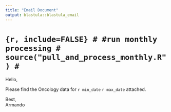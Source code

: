 ```yaml
---
title: "Email Document"
output: blastula::blastula_email
---
```


# ```{r, include=FALSE}
# #run monthly processing
# source("pull_and_process_monthly.R")
# ```

Hello,

Please find the Oncology data for `r min_date` `r max_date` attached.

Best,  
Armando
